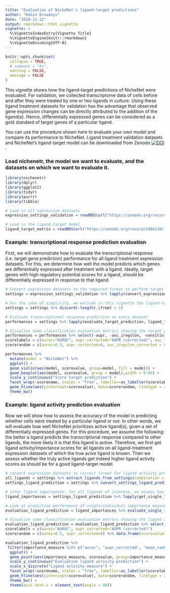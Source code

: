 ```yaml
---
title: "Evaluation of NicheNet's ligand-target predictions"
author: "Robin Browaeys"
date: "2018-11-12"
output: rmarkdown::html_vignette
vignette: >
  %\VignetteIndexEntry{Vignette Title}
  %\VignetteEngine{knitr::rmarkdown}
  %\VignetteEncoding{UTF-8}
---
```


```r
knitr::opts_chunk$set(
  collapse = TRUE,
  # comment = "#>",
  warning = FALSE,
  message = FALSE
)
```

This vignette shows how the ligand-target predictions of NicheNet were evaluated. For validation, we collected transcriptome data of cells before and after they were treated by one or two ligands in culture. Using these ligand treatment datasets for validation has the advantage that observed gene expression changes can be directly attributed to the addition of the ligand(s). Hence, differentially expressed genes can be considered as a gold standard of target genes of a particular ligand. 

You can use the procedure shown here to evaluate your own model and compare its performance to NicheNet. Ligand treatment validation datasets and NicheNet's ligand-target model can be downloaded from Zenodo [![DOI](https://zenodo.org/badge/DOI/10.5281/zenodo.1484138.svg)](https://doi.org/10.5281/zenodo.1484138). 


### Load nichenetr, the model we want to evaluate, and the datasets on which we want to evaluate it.
```r
library(nichenetr)
library(dplyr)
library(ggplot2)
library(tidyr)
library(purrr)
library(tibble)

# Load in all expression datasets
expression_settings_validation = readRDS(url("https://zenodo.org/record/1484138/files/expression_settings.rds"))

# Load in the ligand-target model
ligand_target_matrix = readRDS(url("https://zenodo.org/record/1484138/files/ligand_target_matrix.rds"))

```

### Example: transcriptional response prediction evaluation

First, we will demonstrate how to evaluate the transcriptional response (i.e. target gene prediction) performance for all ligand treatment expression datasets. For this, we determine how well the model predicts which genes are differentially expressed after treatment with a ligand. Ideally, target genes with high regulatory potential scores for a ligand, should be differentially expressed in response to that ligand.
```r
# Convert expression datasets to the required format to perform target gene prediction
settings = expression_settings_validation %>% lapply(convert_expression_settings_evaluation)

# For the sake of simplicity, we exclude in this vignette the ligand-treatment datasets profiling the response to multiple ligands. To see how to build a ligand-target model with target predictions for multiple ligands at once: see vignette [Construction of NicheNet's ligand-target model](vignettes/model_construction.md): `vignette("model_construction", package="nichenetr")`.
settings = settings %>% discard(~length(.$from) > 1)

# Evaluate transcriptional response prediction on every dataset
performances = settings %>% lapply(evaluate_target_prediction, ligand_target_matrix) %>% bind_rows()

# Visualize some classification evaluation metrics showing the target gene prediction performance
performances = performances %>% select(-aupr, -auc_iregulon, -sensitivity_roc, -specificity_roc) %>% gather(key = scorename, value = scorevalue, auroc:spearman)
scorelabels = c(auroc="AUROC", aupr_corrected="AUPR (corrected)", auc_iregulon_corrected = "AUC-iRegulon (corrected)",pearson = "Pearson correlation", spearman = "Spearman's rank correlation",mean_rank_GST_log_pval = "Mean-rank gene-set enrichment")
scorerandom = c(auroc=0.5, aupr_corrected=0, auc_iregulon_corrected = 0, pearson = 0, spearman = 0,mean_rank_GST_log_pval = 0) %>% data.frame(scorevalue=.) %>% rownames_to_column("scorename")

performances %>% 
  mutate(model = "NicheNet") %>% 
  ggplot() + 
  geom_violin(aes(model, scorevalue, group=model, fill = model)) + 
  geom_boxplot(aes(model, scorevalue, group = model),width = 0.05) + 
  scale_y_continuous("Score target prediction") + 
  facet_wrap(~scorename, scales = "free", labeller=as_labeller(scorelabels)) +
  geom_hline(aes(yintercept=scorevalue), data=scorerandom, linetype = 2, color = "red") +
  theme_bw()

```

### Example: ligand activity prediction evaluation

Now we will show how to assess the accuracy of the model in predicting whether cells were treated by a particular ligand or not. In other words, we will evaluate how well NicheNet prioritizes active ligand(s), given a set of differentially expressed genes. For this procedure, we assume the following: the better a ligand predicts the transcriptional response compared to other ligands, the more likely it is that this ligand is active. Therefore, we first get ligand activity/importance scores for all ligands on all ligand-treatment expression datasets of which the true acive ligand is known. Then we assess whether the truly active ligands get indeed higher ligand activity scores as should be for a good ligand-target model.

```r
# convert expression datasets to correct format for ligand activity prediction
all_ligands = settings %>% extract_ligands_from_settings(combination = FALSE) %>% unlist()
settings_ligand_prediction = settings %>% convert_settings_ligand_prediction(all_ligands = all_ligands, validation = TRUE)

# infer ligand importances: for all ligands of interest, we assess how well a ligand explains the differential expression in a specific datasets (and we do this for all datasets).
ligand_importances = settings_ligand_prediction %>% lapply(get_single_ligand_importances,ligand_target_matrix) %>% bind_rows()

# Look at predictive performance of single/individual importance measures to predict ligand activity: of all ligands tested, the ligand that is truly active in a dataset should get the highest activity score (i.e. best target gene prediction performance)
evaluation_ligand_prediction = ligand_importances %>% evaluate_single_importances_ligand_prediction(normalization = "median")

# Visualize some classification evaluation metrics showing the ligand activity prediction performance
evaluation_ligand_prediction = evaluation_ligand_prediction %>% select(-aupr, -sensitivity_roc, -specificity_roc, -pearson, -spearman, -mean_rank_GST_log_pval) %>% gather(key = scorename, value = scorevalue, auroc:aupr_corrected)
scorelabels = c(auroc="AUROC", aupr_corrected="AUPR (corrected)")
scorerandom = c(auroc=0.5, aupr_corrected=0) %>% data.frame(scorevalue=.) %>% rownames_to_column("scorename")

evaluation_ligand_prediction %>% 
 filter(importance_measure %in% c("auroc", "aupr_corrected", "mean_rank_GST_log_pval", "auc_iregulon_corrected", "pearson", "spearman")) %>%
  ggplot() + 
  geom_point(aes(importance_measure, scorevalue, group=importance_measure, color = importance_measure), size = 3) + 
  scale_y_continuous("Evaluation ligand activity prediction") + 
  scale_x_discrete("Ligand activity measure") + 
  facet_wrap(~scorename, scales = "free", labeller=as_labeller(scorelabels)) +
  geom_hline(aes(yintercept=scorevalue), data=scorerandom, linetype = 2, color = "red") +
  theme_bw() + 
  theme(axis.text.x = element_text(angle = 90))
```
